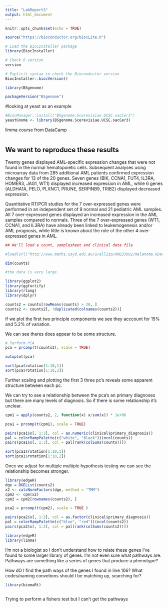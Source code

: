 ---
title: "LabReport3"
output: html_document
---

```{r setup, include=FALSE}
knitr::opts_chunk$set(echo = TRUE)

source("https://bioconductor.org/biocLite.R")

# Load the BiocInstaller package
library(BiocInstaller)

# Check R version
version

# Explicit syntax to check the Bioconductor version
BiocInstaller::biocVersion()

library(BSgenome)

packageVersion("BSgenome")


```

#looking at yeast as an example
```{r}
#BiocManager::install("BSgenome.Scerevisiae.UCSC.sacCer3")
yeastGnome <- library(BSgenome.Scerevisiae.UCSC.sacCer3)

```

limma course from DataCamp
```{r}


```



## We want to reproduce these results

Twenty genes displayed AML-specific expression changes that were not found in the normal hematopoietic cells. Subsequent analyses using microarray data from 285 additional AML patients confirmed expression changes for 13 of the 20 genes. Seven genes (BIK, CCNA1, FUT4, IL3RA, HOMER3, JAG1, WT1) displayed increased expression in AML, while 6 genes (ALDHA1A, PELO, PLXNC1, PRUNE, SERPINB9, TRIB2) displayed decreased expression. 

Quantitative RT/PCR studies for the 7 over-expressed genes were performed in an independent set of 9 normal and 21 pediatric AML samples. All 7 over-expressed genes displayed an increased expression in the AML samples compared to normals. Three of the 7 over-expressed genes (WT1, CCNA1, and IL3RA) have already been linked to leukemogenesis and/or AML prognosis, while little is known about the role of the other 4 over-expressed genes in AML.


```{r}

## We'll load a count, samplesheet and clinical data file

#load(url("http://www.maths.usyd.edu.au/u/ellisp/AMED3002/melanoma.RData"))

dim(counts)

#the data is very large

```

```{r}
library(ggplot2)
library(ggfortify)
library(rlang)
library(dplyr)

counts2 = counts[rowMeans(counts) > 20, ]
counts2 <- counts2[, !duplicated(colnames(counts2))]
```

If we plot the first two principle components we see they acccount for 15% and 5.2% of variation.

We can see theres does appear to be some structure.
```{r}
# Perform PCA
pca = prcomp(t(counts2), scale = TRUE)

autoplot(pca)

sort(pca$rotation[1:10,1])
sort(pca$rotation[1:10,2])
```
Further scaling and plotting the first 3 three pc's reveals some apparent structure between each pc.

We can try to see a relationship between the pca's an primary diagnoses but there are many levels of diagnosis.
So if there is some relationship it's unclear.

```{r}
cpm1 = apply(counts2, 2, function(x) x/sum(x)) * 1e+06

pca1 = prcomp(t(cpm1), scale = TRUE)

pairs(pca1$x[, 1:3], col = as.numeric(clinical$primary_diagnosis))
pal = colorRampPalette(c("white", "black"))(ncol(counts))
pairs(pca1$x[, 1:3], col = pal[rank(colSums(counts))])

sort(pca1$rotation[1:10,1])
sort(pca1$rotation[1:10,2])

```

Once we adjust for multiple multiple hypothesis testing we can see the relationship becomes stronger.
```{r}
library(edgeR)
dge = DGEList(counts2)
x2 <- calcNormFactors(dge, method = "TMM")
cpm2 <- cpm(x2)
cpm2 = cpm2[rownames(counts2), ]

pca2 = prcomp(t(cpm2), scale = TRUE )

pairs(pca2$x[, 1:3], col = as.factor(clinical$primary_diagnosis))
pal = colorRampPalette(c("blue", "red"))(ncol(counts2))
pairs(pca2$x[, 1:3], col = pal[rank(colSums(counts2))])


```




```{r}
library(edgeR)
library(limma)

```

I'm not a biologist so I don't understand how to relate these genes I've found to some larger library of genes. I'm not even sure what pathways are. Pathways are something like a series of genes that produce a phenotype?

How dO I find the path ways of the genes I found in line 106?
What codes/naming convetions should I be matching up, searching for?


```{r}
library(biomaRt)

```

```{r}


```
Trying to perform a fishers test but I can't get the pathways

```{r}

```






